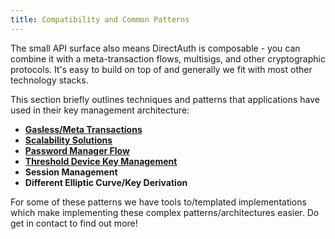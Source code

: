 ```yaml
---
title: Compatibility and Common Patterns
---
```


The small API surface also means DirectAuth is composable - you can combine it
with a meta-transaction flows, multisigs, and other cryptographic protocols.
It's easy to build on top of and generally we fit with most other technology
stacks.

This section briefly outlines techniques and patterns that applications have
used in their key management architecture:

- [**Gasless/Meta Transactions**](gasless-meta-transactions.md)
- [**Scalability Solutions**](scalability-layer2-solutions.md)
- [**Password Manager Flow**](password-manager-flow.md)
- [**Threshold Device Key Management**](untitled.md)
- **Session Management**
- **Different Elliptic Curve/Key Derivation**

For some of these patterns we have tools to/templated implementations which make
implementing these complex patterns/architectures easier. Do get in contact to
find out more!
